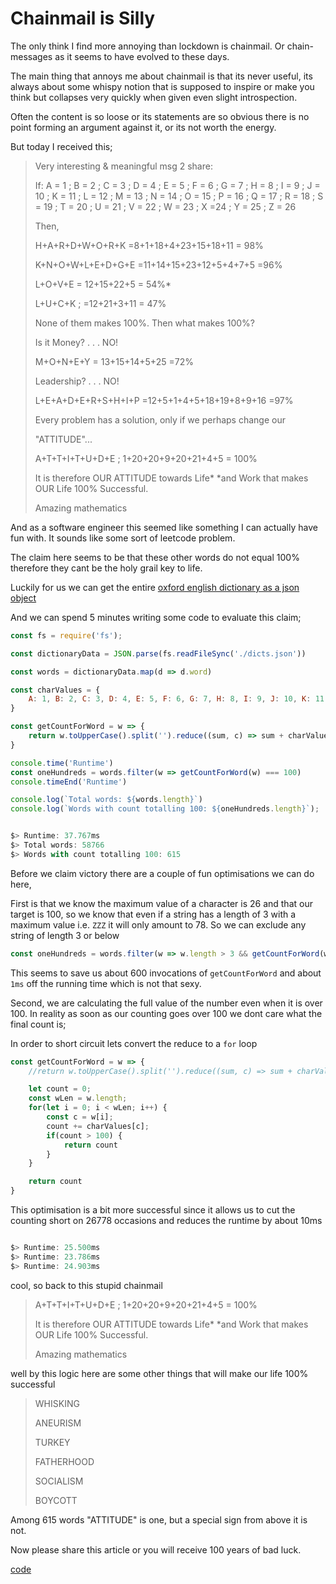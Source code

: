 # Chainmail is Silly

The only think I find more annoying than lockdown is chainmail. Or chain-messages as it seems to have evolved to these days.

The main thing that annoys me about chainmail is that its never useful, its always about some whispy notion that is supposed to inspire or make you think but collapses very quickly when given even slight introspection.

Often the content is so loose or its statements are so obvious there is no point forming an argument against it, or its not worth the energy.

But today I received this;


>Very interesting & meaningful msg 2 share:
>
> If:
A = 1 ; B = 2 ; C = 3 ; D = 4 ;
E = 5 ; F = 6 ; G = 7 ; H = 8 ;
I = 9 ; J = 10 ; K = 11 ; L = 12 ;
M = 13 ; N = 14 ; O = 15 ; P = 16 ;
Q = 17 ; R = 18 ; S = 19 ; T = 20 ;
U = 21 ; V = 22 ; W = 23 ; X =24 ;
Y = 25 ; Z = 26
>
> Then,
>
>
> H+A+R+D+W+O+R+K
=8+1+18+4+23+15+18+11
= 98%
>
> K+N+O+W+L+E+D+G+E
=11+14+15+23+12+5+4+7+5
=96%
>
> L+O+V+E
= 12+15+22+5
= 54%*
>
> L+U+C+K ;
=12+21+3+11
= 47%
>
>None of them makes 100%.
Then what makes 100%?
>
>Is it Money?
.
.
.
NO!
>
>
> M+O+N+E+Y
= 13+15+14+5+25
=72%
>
> Leadership?
.
.
.
NO!
>
>
> L+E+A+D+E+R+S+H+I+P
=12+5+1+4+5+18+19+8+9+16
=97%
>
> Every problem has a solution, only if we perhaps change our
>
> "ATTITUDE"...
>
> A+T+T+I+T+U+D+E ;
1+20+20+9+20+21+4+5
= 100%
>
> It is therefore OUR ATTITUDE towards Life* *and Work that makes
OUR Life 100% Successful.
>
> Amazing mathematics

And as a software engineer this seemed like something I can actually have fun with. It sounds like some sort of leetcode problem.

The claim here seems to be that these other words do not equal 100% therefore they cant be the holy grail key to life.

Luckily for us we can get the entire [oxford english dictionary as a json object](https://github.com/cduica/Oxford-Dictionary-Json)

And we can spend 5 minutes writing some code to evaluate this claim;

```javascript
const fs = require('fs');

const dictionaryData = JSON.parse(fs.readFileSync('./dicts.json'))

const words = dictionaryData.map(d => d.word)

const charValues = {
    A: 1, B: 2, C: 3, D: 4, E: 5, F: 6, G: 7, H: 8, I: 9, J: 10, K: 11, L: 12, M: 13, N: 14, O: 15, P: 16, Q: 17, R: 18, S: 19, T: 20, U: 21, V: 22, W: 23, X: 24, Y: 25, Z: 26
}

const getCountForWord = w => {
    return w.toUpperCase().split('').reduce((sum, c) => sum + charValues[c] , 0)
}

console.time('Runtime')
const oneHundreds = words.filter(w => getCountForWord(w) === 100)
console.timeEnd('Runtime')

console.log(`Total words: ${words.length}`)
console.log(`Words with count totalling 100: ${oneHundreds.length}`);
```
```javascript

$> Runtime: 37.767ms
$> Total words: 58766
$> Words with count totalling 100: 615
```

Before we claim victory there are a couple of fun optimisations we can do here,

First is that we know the maximum value of a character is 26 and that our target is 100, so we know that even if a string has a length of 3 with a maximum value i.e. `ZZZ` it will only amount to 78. So we can exclude any string of length 3 or below

```javascript
const oneHundreds = words.filter(w => w.length > 3 && getCountForWord(w) === 100)
```

This seems to save us about 600 invocations of `getCountForWord` and about `1ms` off the running time which is not that sexy.


Second, we are calculating the full value of the number even when it is over 100. In reality as soon as our counting goes over 100 we dont care what the final count is;

In order to short circuit lets convert the reduce to a `for` loop

```javascript
const getCountForWord = w => {
    //return w.toUpperCase().split('').reduce((sum, c) => sum + charValues[c] , 0)

    let count = 0;
    const wLen = w.length;
    for(let i = 0; i < wLen; i++) {
        const c = w[i];
        count += charValues[c];
        if(count > 100) {
            return count
        }
    }

    return count
}
```

This optimisation is a bit more successful since it allows us to cut the counting short on 26778 occasions and reduces the runtime by about 10ms

```javascript

$> Runtime: 25.500ms
$> Runtime: 23.786ms
$> Runtime: 24.903ms
```

cool, so back to this stupid chainmail

>A+T+T+I+T+U+D+E ;
1+20+20+9+20+21+4+5
= 100%
>
> It is therefore OUR ATTITUDE towards Life* *and Work that makes
OUR Life 100% Successful.
>
> Amazing mathematics

well by this logic here are some other things that will make our life 100% successful


> WHISKING
>
> ANEURISM
>
> TURKEY
>
> FATHERHOOD
>
> SOCIALISM
>
> BOYCOTT

Among 615 words "ATTITUDE" is one, but a special sign from above it is not.

Now please share this article or you will receive 100 years of bad luck.

[code](https://gist.github.com/ammanvedi/16b2ab5d62a9f9957571b51074f041ca)